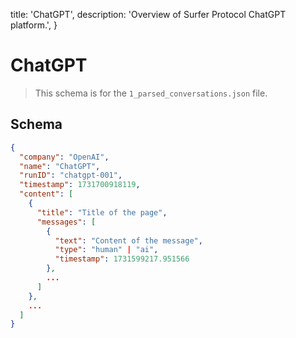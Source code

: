   title: 'ChatGPT',
  description:
    'Overview of Surfer Protocol ChatGPT platform.',
}

# ChatGPT

> This schema is for the `1_parsed_conversations.json` file.

## Schema
```json
{
  "company": "OpenAI",
  "name": "ChatGPT",
  "runID": "chatgpt-001",
  "timestamp": 1731700918119,
  "content": [
    {
      "title": "Title of the page",
      "messages": [
        {
          "text": "Content of the message",
          "type": "human" | "ai",
          "timestamp": 1731599217.951566
        },
        ...
      ]
    },
    ...
  ]
}
```

